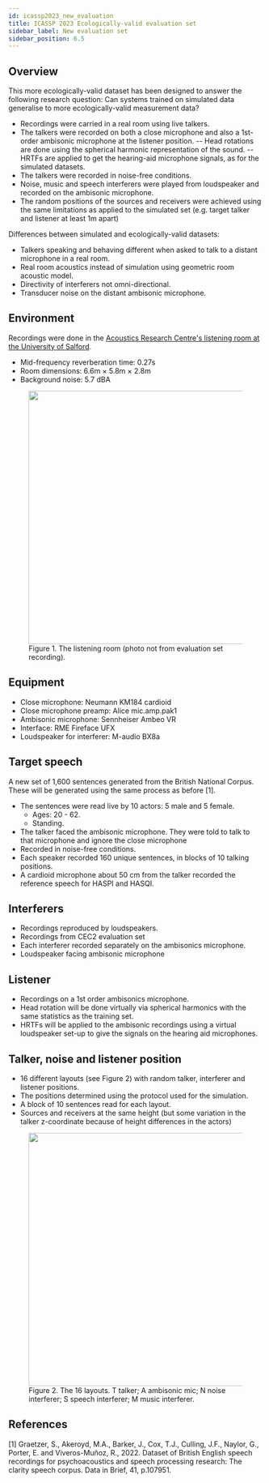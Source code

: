```yaml
---
id: icassp2023_new_evaluation
title: ICASSP 2023 Ecologically-valid evaluation set
sidebar_label: New evaluation set
sidebar_position: 6.5
---
```



## Overview
This more ecologically-valid dataset has been designed to answer the following research question: Can systems trained on simulated data generalise to more ecologically-valid measurement data?

- Recordings were carried in a real room using live talkers.
- The talkers were recorded on both a close microphone and also a 1st-order ambisonic microphone at the listener position.
-- Head rotations are done using the spherical harmonic representation of the sound.
-- HRTFs are applied to get the hearing-aid microphone signals, as for the simulated datasets.
- The talkers were recorded in noise-free conditions.
- Noise, music and speech interferers were played from loudspeaker and recorded on the ambisonic microphone.
- The random positions of the sources and receivers were achieved using the same limitations as applied to the simulated set (e.g. target talker and listener at least 1m apart)

Differences between simulated and ecologically-valid datasets:
- Talkers speaking and behaving different when asked to talk to a distant microphone in a real room.
- Real room acoustics instead of simulation using geometric room acoustic model.
- Directivity of interferers not omni-directional.
- Transducer noise on the distant ambisonic microphone.

## Environment
Recordings were done in the [Acoustics Research Centre's listening room at the University of Salford](https://acoustictesting.salford.ac.uk/acoustic-laboratories/listening-room/).
- Mid-frequency reverberation time: 0.27s
- Room dimensions: 6.6m × 5.8m × 2.8m
- Background noise: 5.7 dBA

<figure id="fig1">
<img width="500" src={useBaseUrl('/img/ICASSP2023/binaural_with_head_tracking_in_salford_university_listening_room.jpg')} />
<figcaption>Figure 1.  The listening room (photo not from evaluation set recording).
</figcaption>
</figure>

## Equipment
- Close microphone: Neumann KM184 cardioid
- Close microphone preamp: Alice mic.amp.pak1
- Ambisonic microphone: Sennheiser Ambeo VR
- Interface: RME Fireface UFX
- Loudspeaker for interferer: M-audio BX8a

## Target speech
A new set of 1,600 sentences generated from the British National Corpus. These will be generated using the same process as before [1].
- The sentences were read live by 10 actors: 5 male and 5 female.
	- Ages: 20 - 62.
	- Standing.
- The talker faced the ambisonic microphone. They were told to talk to that microphone and ignore the close microphone
- Recorded in noise-free conditions.
- Each speaker recorded 160 unique sentences, in blocks of 10 talking positions.
- A cardioid microphone about 50 cm from the talker recorded the reference speech for HASPI and HASQI.

## Interferers
- Recordings reproduced by loudspeakers.
- Recordings from CEC2 evaluation set
- Each interferer recorded separately on the ambisonics microphone.
- Loudspeaker facing ambisonic microphone

## Listener
- Recordings on a 1st order ambisonics microphone.
- Head rotation will be done virtually via spherical harmonics with the same statistics as the training set.
- HRTFs will be applied to the ambisonic recordings using a virtual loudspeaker set-up to give the signals on the hearing aid microphones.

## Talker, noise and listener position
- 16 different layouts (see Figure 2) with random talker, interferer and listener positions.
- The positions determined using the protocol used for the simulation.
- A block of 10 sentences read for each layout.
- Sources and receivers at the same height (but some variation in the talker z-coordinate because of height differences in the actors)

<figure id="fig2">
<img width="500" src={useBaseUrl('/img/layout_icassp_evaluation_set.png')} />
<figcaption>Figure 2.  The 16 layouts. T talker; A ambisonic mic; N noise interferer; S speech interferer; M music interferer.
</figcaption>
</figure>






## References
[1] Graetzer, S., Akeroyd, M.A., Barker, J., Cox, T.J., Culling, J.F., Naylor, G., Porter, E. and Viveros-Muñoz, R., 2022. Dataset of British English speech recordings for psychoacoustics and speech processing research: The clarity speech corpus. Data in Brief, 41, p.107951.





